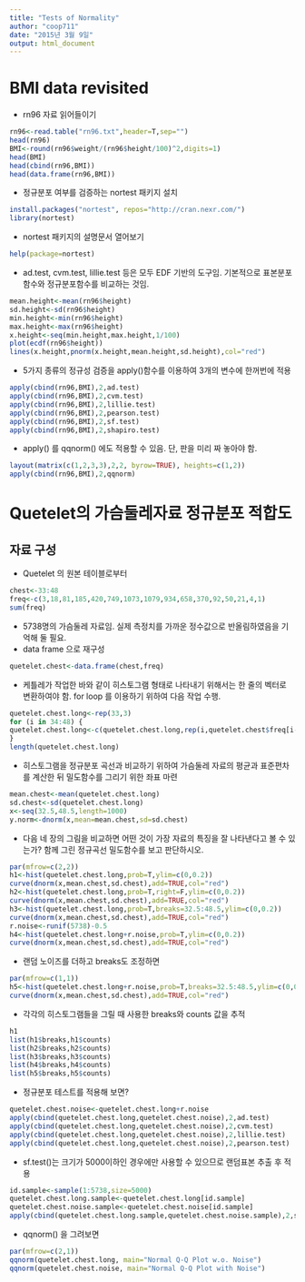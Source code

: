 ```yaml
---
title: "Tests of Normality"
author: "coop711"
date: "2015년 3월 9일"
output: html_document
---
```


BMI data revisited
==================

- rn96 자료 읽어들이기

```r
rn96<-read.table("rn96.txt",header=T,sep="")
head(rn96)
BMI<-round(rn96$weight/(rn96$height/100)^2,digits=1)
head(BMI)
head(cbind(rn96,BMI))
head(data.frame(rn96,BMI))
```

- 정규분포 여부를 검증하는 nortest 패키지 설치

```r
install.packages("nortest", repos="http://cran.nexr.com/")
library(nortest)
```

- nortest 패키지의 설명문서 열어보기

```r
help(package=nortest)
```

- ad.test, cvm.test, lillie.test 등은 모두 EDF 기반의 도구임. 기본적으로 표본분포함수와 정규분포함수를 비교하는 것임.

```r
mean.height<-mean(rn96$height)
sd.height<-sd(rn96$height)
min.height<-min(rn96$height)
max.height<-max(rn96$height)
x.height<-seq(min.height,max.height,1/100)
plot(ecdf(rn96$height))
lines(x.height,pnorm(x.height,mean.height,sd.height),col="red")
```

- 5가지 종류의 정규성 검증을  apply()함수를 이용하여 3개의 변수에 한꺼번에 적용

```r
apply(cbind(rn96,BMI),2,ad.test)
apply(cbind(rn96,BMI),2,cvm.test)
apply(cbind(rn96,BMI),2,lillie.test)
apply(cbind(rn96,BMI),2,pearson.test)
apply(cbind(rn96,BMI),2,sf.test)
apply(cbind(rn96,BMI),2,shapiro.test)
```

- apply() 를 qqnorm() 에도 적용할 수 있음. 단, 판을 미리 짜 놓아야 함.

```r
layout(matrix(c(1,2,3,3),2,2, byrow=TRUE), heights=c(1,2))
apply(cbind(rn96,BMI),2,qqnorm)
```

Quetelet의 가슴둘레자료 정규분포 적합도
===========================================

자료 구성
---------

- Quetelet 의 원본 테이블로부터 

```r
chest<-33:48
freq<-c(3,18,81,185,420,749,1073,1079,934,658,370,92,50,21,4,1)
sum(freq)
```

- 5738명의 가슴둘레 자료임. 실제 측정치를 가까운 정수값으로 반올림하였음을 기억해 둘 필요.
- data frame 으로 재구성 

```r
quetelet.chest<-data.frame(chest,freq)
```

- 케틀레가 작업한 바와 같이 히스토그램 형태로 나타내기 위해서는 한 줄의 벡터로 변환하여야 함. for loop 를 이용하기 위하여 다음 작업 수행.

```r
quetelet.chest.long<-rep(33,3)
for (i in 34:48) {
quetelet.chest.long<-c(quetelet.chest.long,rep(i,quetelet.chest$freq[i-32]))
}
length(quetelet.chest.long)
```

- 히스토그램을 정규분포 곡선과 비교하기 위하여 가슴둘레 자료의 평균과 표준편차를 계산한 뒤 밀도함수를 그리기 위한 좌표 마련

```r
mean.chest<-mean(quetelet.chest.long)
sd.chest<-sd(quetelet.chest.long)
x<-seq(32.5,48.5,length=1000)
y.norm<-dnorm(x,mean=mean.chest,sd=sd.chest)
```

- 다음 네 장의 그림을 비교하면 어떤 것이 가장 자료의 특징을 잘 나타낸다고 볼 수 있는가? 함께 그린 정규곡선 밀도함수를 보고 판단하시오.

```r
par(mfrow=c(2,2))
h1<-hist(quetelet.chest.long,prob=T,ylim=c(0,0.2))
curve(dnorm(x,mean.chest,sd.chest),add=TRUE,col="red")
h2<-hist(quetelet.chest.long,prob=T,right=F,ylim=c(0,0.2))
curve(dnorm(x,mean.chest,sd.chest),add=TRUE,col="red")
h3<-hist(quetelet.chest.long,prob=T,breaks=32.5:48.5,ylim=c(0,0.2))
curve(dnorm(x,mean.chest,sd.chest),add=TRUE,col="red")
r.noise<-runif(5738)-0.5
h4<-hist(quetelet.chest.long+r.noise,prob=T,ylim=c(0,0.2))
curve(dnorm(x,mean.chest,sd.chest),add=TRUE,col="red")
```

- 랜덤 노이즈를 더하고 breaks도 조정하면

```r
par(mfrow=c(1,1))
h5<-hist(quetelet.chest.long+r.noise,prob=T,breaks=32.5:48.5,ylim=c(0,0.2))
curve(dnorm(x,mean.chest,sd.chest),add=TRUE,col="red")
```

- 각각의 히스토그램들을 그릴 때 사용한 breaks와 counts 값을 추적 

```r
h1
list(h1$breaks,h1$counts)
list(h2$breaks,h2$counts)
list(h3$breaks,h3$counts)
list(h4$breaks,h4$counts)
list(h5$breaks,h5$counts)
````

- 정규분포 테스트를 적용해 보면?

```r
quetelet.chest.noise<-quetelet.chest.long+r.noise
apply(cbind(quetelet.chest.long,quetelet.chest.noise),2,ad.test)
apply(cbind(quetelet.chest.long,quetelet.chest.noise),2,cvm.test)
apply(cbind(quetelet.chest.long,quetelet.chest.noise),2,lillie.test)
apply(cbind(quetelet.chest.long,quetelet.chest.noise),2,pearson.test)
```
- sf.test()는 크기가 5000이하인 경우에만 사용할 수 있으므로 랜덤표본 추출 후 적용

```r
id.sample<-sample(1:5738,size=5000)
quetelet.chest.long.sample<-quetelet.chest.long[id.sample]
quetelet.chest.noise.sample<-quetelet.chest.noise[id.sample]
apply(cbind(quetelet.chest.long.sample,quetelet.chest.noise.sample),2,sf.test)
```

- qqnorm() 을 그려보면 
```r
par(mfrow=c(2,1))
qqnorm(quetelet.chest.long, main="Normal Q-Q Plot w.o. Noise")
qqnorm(quetelet.chest.noise, main="Normal Q-Q Plot with Noise")
```